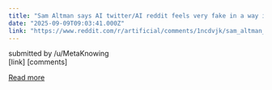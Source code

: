 ```yaml
---
title: "Sam Altman says AI twitter/AI reddit feels very fake in a way it really didnt a year or two ago."
date: "2025-09-09T09:03:41.000Z"
link: "https://www.reddit.com/r/artificial/comments/1ncdvjk/sam_altman_says_ai_twitterai_reddit_feels_very/"
---
```


submitted by    /u/MetaKnowing  
 [link]   [comments]

[Read more](https://www.reddit.com/r/artificial/comments/1ncdvjk/sam_altman_says_ai_twitterai_reddit_feels_very/)
